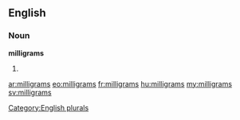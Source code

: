 ==English==

===Noun===
'''milligrams'''

# {{plural of|[[milligram]]}}

[[Category:English plurals]]

[[ar:milligrams]]
[[eo:milligrams]]
[[fr:milligrams]]
[[hu:milligrams]]
[[my:milligrams]]
[[sv:milligrams]]